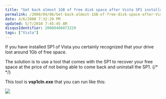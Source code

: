 ```yaml
---
title: "Get back almost 1GB of free disk space after Vista SP1 installation"
permalink: /2008/04/06/Get-back-almost-1GB-of-free-disk-space-after-Vista-SP1-installation/
date: 4/6/2008 7:32:29 PM
updated: 5/7/2010 7:45:45 AM
disqusIdentifier: 20080406073229
tags: ["Vista"]
---
```

If you have installed SP1 of Vista you certainly recognized that your drive lost around 1Gb of free space.

The solution is to use a tool that comes with the SP1 to recover your free space at the price of not being able to come back and uninstall the SP1.
{/* <!-- more --> */}

This tool is **vsp1cln.exe** that you can run like this:

![](http://farm3.static.flickr.com/2361/2392274036_6c44d80244_o.jpg)
